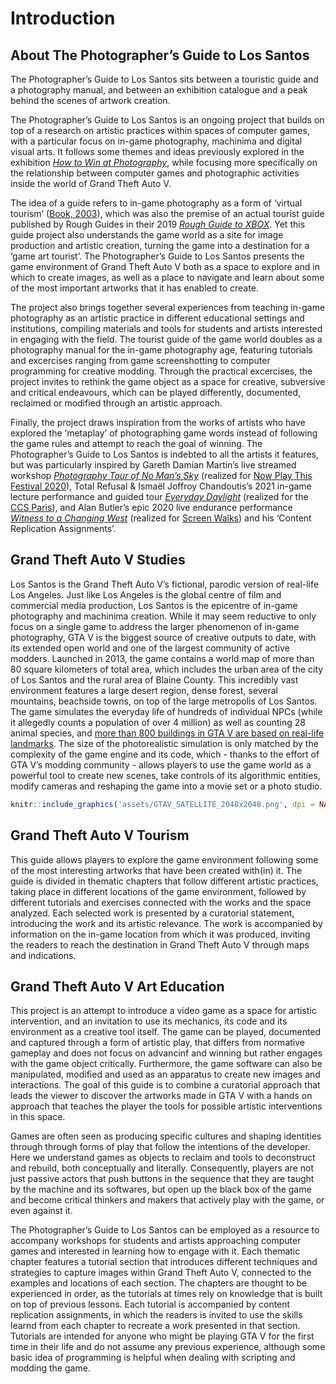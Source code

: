 # Introduction

## About The Photographer's Guide to Los Santos {-}
The Photographer's Guide to Los Santos sits between a touristic guide and a photography manual, and between an exhibition catalogue and a peak behind the scenes of artwork creation.

The Photographer's Guide to Los Santos is an ongoing project that builds on top of a research on artistic practices within spaces of computer games, with a particular focus on in-game photography, machinima and digital visual arts. It follows some themes and ideas previously explored in the exhibition [_How to Win at Photography_](https://www.howtowinat.photography/), while focusing more specifically on the relationship between computer games and photographic activities inside the world of Grand Theft Auto V.

The idea of a guide refers to in-game photography as a form of 'virtual tourism' ([Book, 2003](https://papers.ssrn.com/sol3/papers.cfm?abstract_id=538182)), which was also the premise of an actual tourist guide published by Rough Guides in their 2019 [_Rough Guide to XBOX_](https://www.roughguides.com/articles/introduction-to-the-rough-guide-to-xbox/). Yet this guide project also understands the game world as a site for image production and artistic creation, turning the game into a destination for a 'game art tourist'. The Photographer's Guide to Los Santos presents the game environment of Grand Theft Auto V both as a space to explore and in which to create images, as well as a place to navigate and learn about some of the most important artworks that it has enabled to create. 

The project also brings together several experiences from teaching in-game photography as an artistic practice in different educational settings and institutions, compiling materials and tools for students and artists interested in engaging with the field. The tourist guide of the game world doubles as a photography manual for the in-game photography age, featuring tutorials and excercises ranging from game screenshotting to computer programming for creative modding. Through the practical excercises, the project invites to rethink the game object as a space for creative, subversive and critical endeavours, which can be played differently, documented, reclaimed or modified through an artistic approach. 

Finally, the project draws inspiration from the works of artists who have explored the 'metaplay' of photographing game words instead of following the game rules and attempt to reach the goal of winning. The Photographer's Guide to Los Santos is indebted to all the artists it features, but was particularly inspired by Gareth Damian Martin's live streamed workshop [_Photography Tour of No Man’s Sky_](https://www.twitch.tv/videos/591840067) (realized for [Now Play This Festival 2020](https://www.somersethouse.org.uk/whats-on/now-play-this-2020)), Total Refusal & Ismaël Joffroy Chandoutis's 2021 in-game lecture performance and guided tour [_Everyday Daylight_](https://vimeo.com/506064357) (realized for the [CCS Paris](https://ccsparis.com/en/events/total-refusal-digital-disarmament-movement-a-la-gaite-lyrique/)), and Alan Butler's epic 2020 live endurance performance [_Witness to a Changing West_](https://www.youtube.com/watch?v=R4Q2G6tOQ_Q) (realized for [Screen Walks](https://screenwalks.com/)) and his 'Content Replication Assignments'. 


## Grand Theft Auto V Studies {-}
Los Santos is the Grand Theft Auto V's fictional, parodic version of real-life Los Angeles. Just like Los Angeles is the global centre of film and commercial media production, Los Santos is the epicentre of in-game photography and machinima creation. While it may seem reductive to only focus on a single game to address the larger phenomenon of in-game photography, GTA V is the biggest source of creative outputs to date, with its extended open world and one of the largest community of active modders. Launched in 2013, the game contains a world map of more than 80 square kilometers of total area, which includes the urban area of the city of Los Santos and the rural area of Blaine County. This incredibly vast environment features a large desert region, dense forest, several mountains, beachside towns, on top of the large metropolis of Los Santos. The game simulates the everyday life of hundreds of individual NPCs (while it allegedly counts a population of over 4 million) as well as counting 28 animal species, and [more than 800 buildings in GTA V are based on real-life landmarks](https://grandtheftdata.com/landmarks/#0,0,2,satellite). The size of the photorealistic simulation is only matched by the complexity of the game engine and its code, which - thanks to the effort of GTA V's modding community - allows players to use the game world as a powerful tool to create new scenes, take controls of its algorithmic entities, modify cameras and reshaping the game into a movie set or a photo studio.

```r
knitr::include_graphics('assets/GTAV_SATELLITE_2048x2048.png', dpi = NA)
```


## Grand Theft Auto V Tourism {-}
This guide allows players to explore the game environment following some of the most interesting artworks that have been created with(in) it. The guide is divided in thematic chapters that follow different artistic practices, taking place in different locations of the game environment, followed by different tutorials and exercises connected with the works and the space analyzed.
Each selected work is presented by a curatorial statement, introducing the work and its artistic relevance. The work is accompanied by information on the in-game location from which it was produced, inviting the readers to reach the destination in Grand Theft Auto V through maps and indications.


## Grand Theft Auto V Art Education {-}
This project is an attempt to introduce a video game as a space for artistic intervention, and an invitation to use its mechanics, its code and its environment as a creative tool itself. The game can be played, documented and captured through a form of artistic play, that differs from normative gameplay and does not focus on advancinf and winning but rather engages with the game object critically. Furthermore, the game software can also be manipulated, modified and used as an apparatus to create new images and interactions. The goal of this guide is to combine a curatorial approach that leads the viewer to discover the artworks made in GTA V with a hands on approach that teaches the player the tools for possible artistic interventions in this space.

Games are often seen as producing specific cultures and shaping identities through through forms of play that follow the intentions of the developer. Here we understand games as objects to reclaim and tools to deconstruct and rebuild, both conceptually and literally. Consequently, players are not just passive actors that push buttons in the sequence that they are taught by the machine and its softwares, but open up the black box of the game and become critical thinkers and makers that actively play with the game, or even against it.

The Photographer's Guide to Los Santos can be employed as a resource to accompany workshops for students and artists approaching computer games and interested in learning how to engage with it. Each thematic chapter features a tutorial section that introduces different techniques and strategies to capture images within Grand Theft Auto V, connected to the examples and locations of each section. The chapters are thought to be experienced in order, as the tutorials at times rely on knowledge that is built on top of previous lessons. Each tutorial is accompanied by content replication assignments, in which the readers is invited to use the skills learnd from each chapter to recreate a work presented in that section. Tutorials are intended for anyone who might be playing GTA V for the first time in their life and do not assume any previous experience, although some basic idea of programming is helpful when dealing with scripting and modding the game. 

